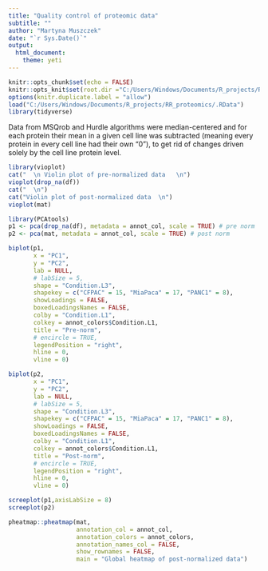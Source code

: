 ---
title: "Quality control of proteomic data"
subtitle: ""
author: "Martyna Muszczek"
date: "`r Sys.Date()`"
output: 
  html_document:
    theme: yeti
---

```{r setup, include=FALSE, message=FALSE, warning=FALSE}
knitr::opts_chunk$set(echo = FALSE)
knitr::opts_knit$set(root.dir ="C:/Users/Windows/Documents/R_projects/RR_proteomics")
options(knitr.duplicate.label = "allow")
load("C:/Users/Windows/Documents/R_projects/RR_proteomics/.RData")
library(tidyverse)
```

Data from MSQrob and Hurdle algorithms were median-centered and for each protein their mean in a given cell line was subtracted (meaning every protein in every cell line had their own "0"), to get rid of changes driven solely by the cell line protein level.

```{r vioplots, message=FALSE, results="asis", fig.width=11, warning=FALSE}
library(vioplot)
cat("  \n Violin plot of pre-normalized data   \n")
vioplot(drop_na(df))
cat("  \n")
cat("Violin plot of post-normalized data  \n")
vioplot(mat)
```


```{r pca1, message=FALSE, results="asis", fig.height=9,warning=FALSE, fig.show="hold", out.width="50%", fig.asp=0.6}
library(PCAtools)
p1 <- pca(drop_na(df), metadata = annot_col, scale = TRUE) # pre norm
p2 <- pca(mat, metadata = annot_col, scale = TRUE) # post norm

biplot(p1, 
       x = "PC1",
       y = "PC2",
       lab = NULL, 
       # labSize = 5, 
       shape = "Condition.L3",
       shapekey = c("CFPAC" = 15, "MiaPaca" = 17, "PANC1" = 8),
       showLoadings = FALSE,
       boxedLoadingsNames = FALSE, 
       colby = "Condition.L1",
       colkey = annot_colors$Condition.L1,
       title = "Pre-norm",
       # encircle = TRUE,
       legendPosition = "right",
       hline = 0, 
       vline = 0)

biplot(p2, 
       x = "PC1",
       y = "PC2",
       lab = NULL, 
       # labSize = 5, 
       shape = "Condition.L3",
       shapekey = c("CFPAC" = 15, "MiaPaca" = 17, "PANC1" = 8),
       showLoadings = FALSE,
       boxedLoadingsNames = FALSE, 
       colby = "Condition.L1",
       colkey = annot_colors$Condition.L1,
       title = "Post-norm",
       # encircle = TRUE,
       legendPosition = "right",
       hline = 0, 
       vline = 0)
```

```{r pca2, message=FALSE, results="asis", warning=FALSE, fig.show="hold", out.width="50%", fig.asp=0.6}
screeplot(p1,axisLabSize = 8)
screeplot(p2)

```


```{r heatmaps, message=FALSE, results="asis", fig.width=11, fig.height=7}
pheatmap::pheatmap(mat,
                   annotation_col = annot_col,
                   annotation_colors = annot_colors,
                   annotation_names_col = FALSE,
                   show_rownames = FALSE,
                   main = "Global heatmap of post-normalized data")

```


